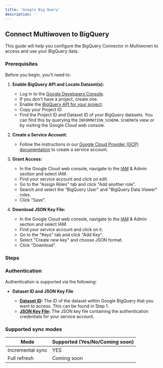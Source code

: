 ```yaml
---
title: 'Google Big Query'
description: ''
---
```


## Connect Multiwoven to BigQuery

This guide will help you configure the BigQuery Connector in Multiwoven to access and use your BigQuery data.

### Prerequisites

Before you begin, you'll need to:

1. **Enable BigQuery API and Locate Dataset(s):**

   - Log in to the [Google Developers Console](https://console.cloud.google.com/apis/dashboard).
   - If you don't have a project, create one.
   - Enable the [BigQuery API for your project](https://console.cloud.google.com/flows/enableapi?apiid=bigquery&_ga=2.71379221.724057513.1673650275-1611021579.1664923822&_gac=1.213641504.1673650813.EAIaIQobChMIt9GagtPF_AIVkgB9Ch331QRREAAYASAAEgJfrfD_BwE).
   - Copy your Project ID.
   - Find the Project ID and Dataset ID of your BigQuery datasets. You can find this by querying the `INFORMATION_SCHEMA.SCHEMATA` view or by visiting the Google Cloud web console.

2. **Create a Service Account:**

   - Follow the instructions in our [Google Cloud Provider (GCP) documentation](https://cloud.google.com/iam/docs/service-accounts-create) to create a service account.

3. **Grant Access:**

   - In the Google Cloud web console, navigate to the [IAM](https://console.cloud.google.com/iam-admin/iam?supportedpurview=project,folder,organizationId) & Admin section and select IAM.
   - Find your service account and click on edit.
   - Go to the "Assign Roles" tab and click "Add another role".
   - Search and select the "BigQuery User" and "BigQuery Data Viewer" roles.
   - Click "Save".

4. **Download JSON Key File:**

   - In the Google Cloud web console, navigate to the [IAM](https://console.cloud.google.com/iam-admin/iam?supportedpurview=project,folder,organizationId) & Admin section and select IAM.
   - Find your service account and click on it.
   - Go to the "Keys" tab and click "Add Key".
   - Select "Create new key" and choose JSON format.
   - Click "Download".

### Steps


### Authentication

Authentication is supported via the following:

- **Dataset ID and JSON Key File**

  - **[Dataset ID](https://cloud.google.com/bigquery/docs/datasets):** The ID of the dataset within Google BigQuery that you want to access. This can be found in Step 1.
  - **[JSON Key File](https://cloud.google.com/iam/docs/keys-create-delete):** The JSON key file containing the authentication credentials for your service account.

### Supported sync modes 

| Mode            | Supported (Yes/No/Coming soon) |
|-----------------|--------------------------------|
| Incremental sync | YES                           |
| Full refresh     | Coming soon                   |
